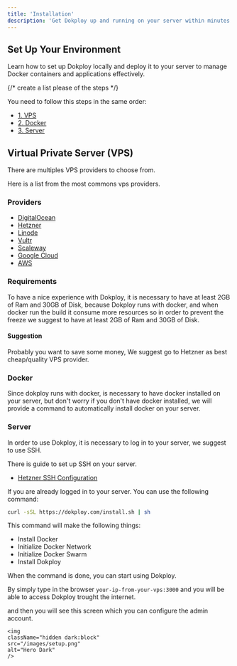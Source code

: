 ```yaml
---
title: 'Installation'
description: 'Get Dokploy up and running on your server within minutes with this easy-to-follow installation guide'
---
```


## Set Up Your Environment

Learn how to set up Dokploy locally and deploy it to your server to manage Docker containers and applications effectively.

{/* create a list please of the steps  */}

You need to follow this steps in the same order:

* [1. VPS](#virtual-private-server-vps)
* [2. Docker](#docker)
* [3. Server](#server)



## Virtual Private Server (VPS)

There are multiples VPS providers to choose from.

Here is a list from the most commons vps providers.

### Providers

- [DigitalOcean](https://www.digitalocean.com/pricing/droplets#basic-droplets)
- [Hetzner](https://www.hetzner.com/cloud/)
- [Linode](https://www.linode.com/es/pricing/#compute-shared)
- [Vultr](https://www.vultr.com/pricing/#cloud-compute)
- [Scaleway](https://www.scaleway.com/en/pricing/?tags=baremetal,available)
- [Google Cloud](https://cloud.google.com/)
- [AWS](https://aws.amazon.com/ec2/pricing/)


### Requirements 

To have a nice experience with Dokploy, it is necessary to have at least 2GB of Ram and 30GB of Disk, because Dokploy runs with docker, and when docker run the build it consume more resources so in order to prevent the freeze we suggest to have at least 2GB of Ram and 30GB of Disk.

#### Suggestion


<Info>
Probably you want to save some money, We suggest go to Hetzner as best cheap/quality VPS provider.
</Info>


### Docker

Since dokploy runs with docker, is necessary to have docker installed on your server, but don't worry if you don't have docker installed, we will provide a command to automatically install docker on your server.




### Server

In order to use Dokploy, it is necessary to log in to your server, we suggest to use SSH.

There is guide to set up SSH on your server.

- [Hetzner SSH Configuration](https://community.hetzner.com/tutorials/add-ssh-key-to-your-hetzner-cloud)

If you are already logged in to your server. You can use the following command:

```bash
curl -sSL https://dokploy.com/install.sh | sh
```

This command will make the following things:

- Install Docker
- Initialize Docker Network
- Initialize Docker Swarm
- Install Dokploy

When the command is done, you can start using Dokploy.  

By simply type in the browser `your-ip-from-your-vps:3000` and you will be able to access Dokploy trought the internet.

and then you will see this screen which you can configure the admin account.


    <img
    className="hidden dark:block"
    src="/images/setup.png"
    alt="Hero Dark"
    />

